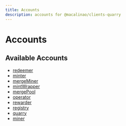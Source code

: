 ```yaml
---
title: Accounts
description: accounts for @macalinao/clients-quarry
---
```


# Accounts

## Available Accounts

- [redeemer](./redeemer)
- [minter](./minter)
- [mergeMiner](./mergeMiner)
- [mintWrapper](./mintWrapper)
- [mergePool](./mergePool)
- [operator](./operator)
- [rewarder](./rewarder)
- [registry](./registry)
- [quarry](./quarry)
- [miner](./miner)
